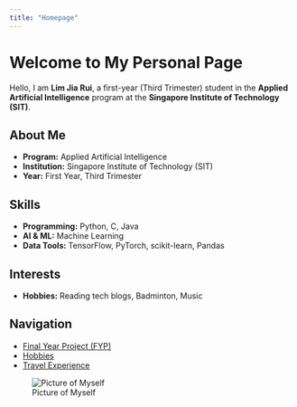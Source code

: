 ```yaml
---
title: "Homepage"
---
```

# Welcome to My Personal Page

Hello, I am **Lim Jia Rui**, a first-year (Third Trimester) student in the **Applied Artificial Intelligence** program at the **Singapore Institute of Technology (SIT)**.

## About Me

- **Program:** Applied Artificial Intelligence  
- **Institution:** Singapore Institute of Technology (SIT)  
- **Year:** First Year, Third Trimester

## Skills

- **Programming:** Python, C, Java  
- **AI & ML:** Machine Learning 
- **Data Tools:** TensorFlow, PyTorch, scikit-learn, Pandas

## Interests

- **Hobbies:** Reading tech blogs, Badminton, Music

## Navigation

- [Final Year Project (FYP)](about.html)  
- [Hobbies](Hobby.html)  
- [Travel Experience](travel.html)

![Picture of Myself](My_Face.jpg)
